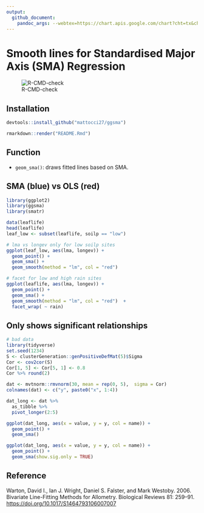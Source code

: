 ```yaml
---
output: 
  github_document:
    pandoc_args: --webtex=https://chart.apis.google.com/chart?cht=tx&chl=
---
```


# Smooth lines for Standardised Major Axis (SMA) Regression 

![R-CMD-check](https://github.com/mattocci27/ggsma/workflows/R-CMD-check/badge.svg?branch=master)

## Installation

````r
devtools::install_github("mattocci27/ggsma")
````

````r
rmarkdown::render("README.Rmd")
````

## Function

- `geom_sma()`: draws fitted lines based on SMA.

## SMA (blue) vs OLS (red)

```r
library(ggplot2)
library(ggsma)
library(smatr)

data(leaflife)
head(leaflife)
leaf_low <- subset(leaflife, soilp == "low")

# lma vs longev only for low soilp sites
ggplot(leaf_low, aes(lma, longev)) +
  geom_point() +
  geom_sma() +
  geom_smooth(method = "lm", col = "red") 
```

```r
# facet for low and high rain sites 
ggplot(leaflife, aes(lma, longev)) +
  geom_point() +
  geom_sma() +
  geom_smooth(method = "lm", col = "red")  +
  facet_wrap( ~ rain)
```

## Only shows significant relationships 

```r
# bad data
library(tidyverse)
set.seed(1234)
S <- clusterGeneration::genPositiveDefMat(5)$Sigma
Cor <- cov2cor(S)
Cor[1, 5] <- Cor[5, 1] <- 0.8
Cor %>% round(2)

dat <- mvtnorm::rmvnorm(30, mean = rep(0, 5),  sigma = Cor) 
colnames(dat) <- c("y", paste0("x", 1:4))

dat_long <- dat %>%
  as_tibble %>%
  pivot_longer(2:5)

ggplot(dat_long, aes(x = value, y = y, col = name)) +
  geom_point() +
  geom_sma()

ggplot(dat_long, aes(x = value, y = y, col = name)) +
  geom_point() +
  geom_sma(show.sig.only = TRUE)

```

## Reference

Warton, David I., Ian J. Wright, Daniel S. Falster, and Mark Westoby. 2006. Bivariate Line-Fitting Methods for Allometry. Biological Reviews 81: 259–91. [https://doi.org/10.1017/S1464793106007007](https://doi.org/10.1017/S1464793106007007)
